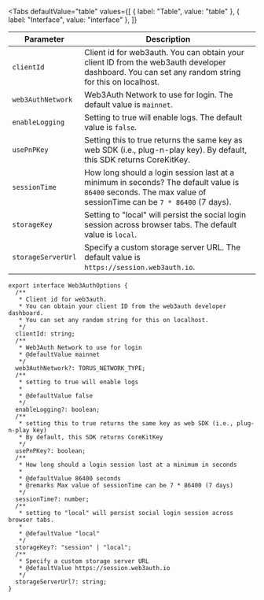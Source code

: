 
<Tabs
  defaultValue="table"
  values={[
    { label: "Table", value: "table" },
    { label: "Interface", value: "interface" },
  ]}
>

<TabItem value="table">

| Parameter          | Description                                                                                                                                                   |
| ------------------ | ------------------------------------------------------------------------------------------------------------------------------------------------------------- |
| `clientId`         | Client id for web3auth. You can obtain your client ID from the web3auth developer dashboard. You can set any random string for this on localhost.             |
| `web3AuthNetwork`  | Web3Auth Network to use for login. The default value is `mainnet`.                                                                                            |
| `enableLogging`    | Setting to true will enable logs. The default value is `false`.                                                                                               |
| `usePnPKey`        | Setting this to true returns the same key as web SDK (i.e., plug-n-play key). By default, this SDK returns CoreKitKey.                                        |
| `sessionTime`      | How long should a login session last at a minimum in seconds? The default value is `86400` seconds. The max value of sessionTime can be `7 * 86400` (7 days). |
| `storageKey`       | Setting to "local" will persist the social login session across browser tabs. The default value is `local`.                                                   |
| `storageServerUrl` | Specify a custom storage server URL. The default value is `https://session.web3auth.io`.                                                                      |

</TabItem>

<TabItem value="interface">

```tsx
export interface Web3AuthOptions {
  /**
   * Client id for web3auth.
   * You can obtain your client ID from the web3auth developer dashboard.
   * You can set any random string for this on localhost.
   */
  clientId: string;
  /**
   * Web3Auth Network to use for login
   * @defaultValue mainnet
   */
  web3AuthNetwork?: TORUS_NETWORK_TYPE;
  /**
   * setting to true will enable logs
   *
   * @defaultValue false
   */
  enableLogging?: boolean;
  /**
   * setting this to true returns the same key as web SDK (i.e., plug-n-play key)
   * By default, this SDK returns CoreKitKey
   */
  usePnPKey?: boolean;
  /**
   * How long should a login session last at a minimum in seconds
   *
   * @defaultValue 86400 seconds
   * @remarks Max value of sessionTime can be 7 * 86400 (7 days)
   */
  sessionTime?: number;
  /**
   * setting to "local" will persist social login session across browser tabs.
   *
   * @defaultValue "local"
   */
  storageKey?: "session" | "local";
  /**
   * Specify a custom storage server URL
   * @defaultValue https://session.web3auth.io
   */
  storageServerUrl?: string;
}
```

</TabItem>

</Tabs>
